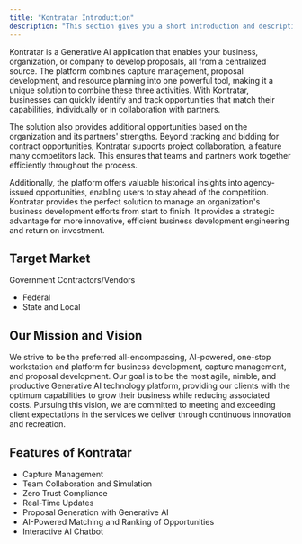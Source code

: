 ```yaml
---
title: "Kontratar Introduction"
description: "This section gives you a short introduction and description on what Kontratar is all about and what the solution aims to achieve."
---
```


Kontratar is a Generative AI application that enables your business, organization, or company to develop proposals, all from a centralized source. The platform combines capture management, proposal development, and resource planning into one powerful tool, making it a unique solution  to combine these three activities. With Kontratar, businesses can quickly identify and track opportunities that match their capabilities, individually or in collaboration with partners.

The solution also provides additional opportunities based on the organization and its partners' strengths. Beyond tracking and bidding for contract opportunities, Kontratar supports project collaboration, a feature many competitors lack. This ensures that teams and partners work together efficiently throughout the process.

Additionally, the platform offers valuable historical insights into agency-issued opportunities, enabling users to stay ahead of the competition. Kontratar provides the perfect solution to manage an organization's business development efforts from start to finish. It provides a strategic advantage for more innovative, efficient business development engineering and return on investment.

## Target Market

Government Contractors/Vendors

- Federal
- State and Local

## **Our Mission and Vision**

We strive to be the preferred all-encompassing, AI-powered, one-stop workstation and platform for business development, capture management, and proposal development. Our goal is to be the most agile, nimble, and productive Generative AI technology platform, providing our clients with the optimum capabilities to grow their business while reducing associated costs. Pursuing this vision, we are committed to meeting and exceeding client expectations in the services we deliver through continuous innovation and recreation.

## Features of Kontratar

- Capture Management
- Team Collaboration and Simulation
- Zero Trust Compliance
- Real-Time  Updates
- Proposal Generation with Generative AI
- AI-Powered Matching and Ranking of Opportunities
- Interactive AI Chatbot